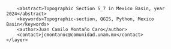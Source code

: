 <?xml version="1.0" encoding="UTF-8"?>
<qgis>
    <layer>
        <title>S_7</title>
        <abstract>Topographic Section S_7 in Mexico Basin, year 2024</abstract>
        <keywords>Topographic-section, QGIS, Python, Mexico Basin</keywords>
        <author>Juan Camilo Montaño Caro</author>
        <contact>jcmontanoc@comunidad.unam.mx</contact>
    </layer>
</qgis>

